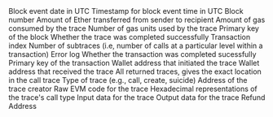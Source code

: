 <ParamField path="block_date">
Block event date in UTC
</ParamField>
<ParamField path="block_time">
Timestamp for block event time in UTC
</ParamField>
<ParamField path="block_number">
Block number
</ParamField>
<ParamField path="value">
Amount of Ether transferred from sender to recipient
</ParamField>
<ParamField path="gas">
Amount of gas consumed by the trace
</ParamField>
<ParamField path="gas_used">
Number of gas units used by the trace
</ParamField>
<ParamField path="block_hash">
Primary key of the block
</ParamField>
<ParamField path="success">
Whether the trace was completed successfully
</ParamField>
<ParamField path="tx_index">
Transaction index
</ParamField>
<ParamField path="subtraces">
Number of subtraces (i.e, number of calls at a particular level within a transaction)
</ParamField>
<ParamField path="error">
Error log
</ParamField>
<ParamField path="tx_success">
Whether the transaction was completed sucessfully
</ParamField>
<ParamField path="tx_hash">
Primary key of the transaction
</ParamField>
<ParamField path="from">
Wallet address that initiated the trace
</ParamField>
<ParamField path="to">
Wallet address that received the trace
</ParamField>
<ParamField path="trace_address">
All returned traces, gives the exact location in the call trace
</ParamField>
<ParamField path="type">
Type of trace (e.g., call, create, suicide)
</ParamField>
<ParamField path="address">
Address of the trace creator
</ParamField>
<ParamField path="code">
Raw EVM code for the trace
</ParamField>
<ParamField path="call_type">
Hexadecimal representations of the trace&#x27;s call type
</ParamField>
<ParamField path="input">
Input data for the trace
</ParamField>
<ParamField path="output">
Output data for the trace
</ParamField>
<ParamField path="refund_address">
Refund Address
</ParamField>
